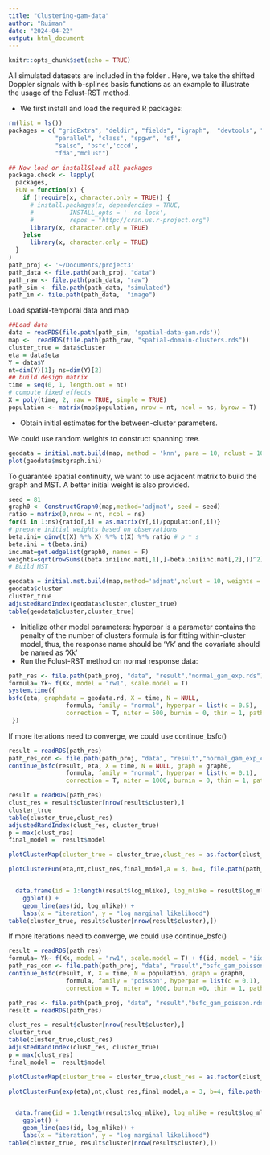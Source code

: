 ```yaml
---
title: "Clustering-gam-data"
author: "Ruiman"
date: "2024-04-22"
output: html_document
---
```


```r
knitr::opts_chunk$set(echo = TRUE)
```

All simulated datasets are included in the folder \textcolor{red}{Sim-Data}. Here, we take the shifted Doppler signals with b-splines basis functions as an example to illustrate the usage of the Fclust-RST method. 

- We first install and load the required R packages:
```r
rm(list = ls())
packages = c( "gridExtra", "deldir", "fields", "igraph",  "devtools", "ggplot2", "Matrix.utils", "grid", 
             "parallel", "class", "spgwr", 'sf',
             "salso", 'bsfc','cccd',
             "fda","mclust")

## Now load or install&load all packages
package.check <- lapply(
  packages,
  FUN = function(x) {
    if (!require(x, character.only = TRUE)) {
      # install.packages(x, dependencies = TRUE, 
      #          INSTALL_opts = '--no-lock', 
      #          repos = "http://cran.us.r-project.org")
      library(x, character.only = TRUE)
    }else
      library(x, character.only = TRUE)
  }
)
path_proj <- '~/Documents/project3'
path_data <- file.path(path_proj, "data")
path_raw <- file.path(path_data, "raw")
path_sim <- file.path(path_data, "simulated")
path_im <- file.path(path_data,  "image")
```
Load spatial-temporal data and map

```r
##Load data
data = readRDS(file.path(path_sim, 'spatial-data-gam.rds'))
map <-  readRDS(file.path(path_raw, "spatial-domain-clusters.rds"))
cluster_true = data$cluster
eta = data$eta
Y = data$Y
nt=dim(Y)[1]; ns=dim(Y)[2]  
## build design matrix
time = seq(0, 1, length.out = nt)
# compute fixed effects
X = poly(time, 2, raw = TRUE, simple = TRUE)
population <- matrix(map$population, nrow = nt, ncol = ns, byrow = T)
```

- Obtain initial estimates for the between-cluster parameters. 
   \begin{itemize}
     \item  The hyperparameter $\mathcal{G}$ is fixed to be the true graph $\mathcal{G}_0$ used for generating the cluster-wise constant Doppler signals.      \item  The initial values of wavelet coefficients, $\{\hat{\boldsymbol{\beta}}(\mathbf{s})\}$, are obtained by using the least-square estimates for each location $\mathbf{s}$. 
     \item  For each edge of $\mathcal{G}$ connecting $\mathbf{s}$ and $\mathbf{s}^{\prime}$, the Euclidean distance of $\hat{\boldsymbol{\beta}}(\mathbf{s})$ and $\hat{\boldsymbol{\beta}}(\mathbf{s}^{\prime})$ is used as its edge weight. Then, the initial minimum spanning tree (MST), $\mathcal{T}^{(0)}$, is obtained based on $\mathcal{G}$ and its assigned edge weights. 
     \item  By removing $(k_p^{(0)}-1)$ edges of $\mathcal{T}^{(0)}$, we obtain $k_p^{(0)}$ initial clusters. 
  \end{itemize}

We could use random weights to construct spanning tree. 
```r
geodata = initial.mst.build(map, method = 'knn', para = 10, nclust = 10)
plot(geodata$mstgraph.ini)
```
To guarantee spatial continuity, we want to use adjacent matrix to build the graph and MST. A better initial weight is also provided.
```r
seed = 81
graph0 <- ConstructGraph0(map,method='adjmat', seed = seed)
ratio = matrix(0,nrow = nt, ncol = ns)
for(i in 1:ns){ratio[,i] = as.matrix(Y[,i]/population[,i])}
# prepare initial weights based on observations
beta.ini= ginv(t(X) %*% X) %*% t(X) %*% ratio # p * s
beta.ini = t(beta.ini) 
inc.mat=get.edgelist(graph0, names = F)
weights=sqrt(rowSums((beta.ini[inc.mat[,1],]-beta.ini[inc.mat[,2],])^2))
# Build MST 

geodata = initial.mst.build(map,method='adjmat',nclust = 10, weights = weights, seed = seed)
geodata$cluster
cluster_true
adjustedRandIndex(geodata$cluster,cluster_true)
table(geodata$cluster,cluster_true)
```
- Initialize other model parameters:
 hyperpar is a parameter contains the penalty of the number of clusters
 formula is for fitting within-cluster model, thus, the response name should be 'Yk' and the covariate should be named as 'Xk'
- Run the Fclust-RST method on normal response data:
```r
path_res <- file.path(path_proj, "data", "result","normal_gam_exp.rds")
formula= Yk~ f(Xk, model = "rw1", scale.model = T)
system.time({
bsfc(eta, graphdata = geodata.rd, X = time, N = NULL,
                formula, family = "normal", hyperpar = list(c = 0.5),
                correction = T, niter = 500, burnin = 0, thin = 1, path_save = path_res) 
 })
```
If more iterations need to converge, we could use continue_bsfc() 
```r
result = readRDS(path_res)
path_res_con <- file.path(path_proj, "data", "result","normal_gam_exp_con.rds")
continue_bsfc(result, eta, X = time, N = NULL, graph = graph0,
                formula, family = "normal", hyperpar = list(c = 0.1),
                correction = T, niter = 1000, burnin = 0, thin = 1, path_save = path_res_con) 
```
```r
result = readRDS(path_res)
clust_res = result$cluster[nrow(result$cluster),]
cluster_true
table(cluster_true,clust_res)
adjustedRandIndex(clust_res, cluster_true)
p = max(clust_res)
final_model =  result$model

plotClusterMap(cluster_true = cluster_true,clust_res = as.factor(clust_res), map, file.path(path_im, 'Cluster_map_gam_normal_res.png'))

plotClusterFun(eta,nt,clust_res,final_model,a = 3, b=4, file.path(path_im, 'Cluster_fun_gam_normal_res.png'))


  data.frame(id = 1:length(result$log_mlike), log_mlike = result$log_mlike) |>
    ggplot() +
    geom_line(aes(id, log_mlike)) +
    labs(x = "iteration", y = "log marginal likelihood")
table(cluster_true, result$cluster[nrow(result$cluster),])
```
If more iterations need to converge, we could use continue_bsfc() 
```r
result = readRDS(path_res)
formula= Yk~ f(Xk, model = "rw1", scale.model = T) + f(id, model = "iid")
path_res_con <- file.path(path_proj, "data", "result","bsfc_gam_poisson_con.rds")
continue_bsfc(result, Y, X = time, N = population, graph = graph0,
                formula, family = "poisson", hyperpar = list(c = 0.1),
                correction = T, niter = 1000, burnin =0, thin = 1, path_save = path_res) 
```

```r
path_res <- file.path(path_proj, "data", "result","bsfc_gam_poisson.rds")
result = readRDS(path_res)

clust_res = result$cluster[nrow(result$cluster),]
cluster_true
table(cluster_true,clust_res)
adjustedRandIndex(clust_res, cluster_true)
p = max(clust_res)
final_model =  result$model

plotClusterMap(cluster_true = cluster_true,clust_res = as.factor(clust_res), map, file.path(path_im, 'Cluster_map_gam_poisson_res.png'))

plotClusterFun(exp(eta),nt,clust_res,final_model,a = 3, b=4, file.path(path_im, 'Cluster_fun_gam_poisson_res.png'))


  data.frame(id = 1:length(result$log_mlike), log_mlike = result$log_mlike) |>
    ggplot() +
    geom_line(aes(id, log_mlike)) +
    labs(x = "iteration", y = "log marginal likelihood")
table(cluster_true, result$cluster[nrow(result$cluster),])
```


